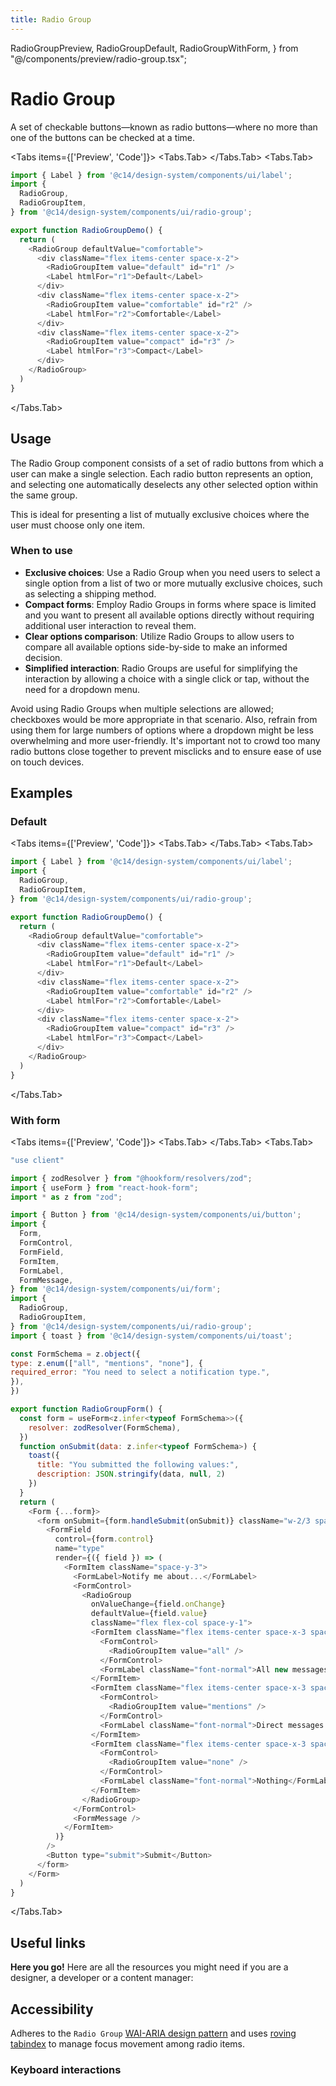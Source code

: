 ```yaml
---
title: Radio Group
---
```



  RadioGroupPreview,
  RadioGroupDefault,
  RadioGroupWithForm,
} from "@/components/preview/radio-group.tsx";

# Radio Group

A set of checkable buttons—known as radio buttons—where no more than one of the buttons can be checked at a time.

<Tabs items={['Preview', 'Code']}>
<Tabs.Tab>
  <RadioGroupPreview />
</Tabs.Tab>
<Tabs.Tab>
```js copy filename="radio-group.tsx"
import { Label } from '@c14/design-system/components/ui/label';
import {
  RadioGroup,
  RadioGroupItem,
} from '@c14/design-system/components/ui/radio-group';

export function RadioGroupDemo() {
  return (
    <RadioGroup defaultValue="comfortable">
      <div className="flex items-center space-x-2">
        <RadioGroupItem value="default" id="r1" />
        <Label htmlFor="r1">Default</Label>
      </div>
      <div className="flex items-center space-x-2">
        <RadioGroupItem value="comfortable" id="r2" />
        <Label htmlFor="r2">Comfortable</Label>
      </div>
      <div className="flex items-center space-x-2">
        <RadioGroupItem value="compact" id="r3" />
        <Label htmlFor="r3">Compact</Label>
      </div>
    </RadioGroup>
  )
}
```
</Tabs.Tab>
</Tabs>

## Usage

The Radio Group component consists of a set of radio buttons from which a user can make a single selection. Each radio button represents an option, and selecting one automatically deselects any other selected option within the same group.

This is ideal for presenting a list of mutually exclusive choices where the user must choose only one item.

### When to use

- **Exclusive choices**: Use a Radio Group when you need users to select a single option from a list of two or more mutually exclusive choices, such as selecting a shipping method.
- **Compact forms**: Employ Radio Groups in forms where space is limited and you want to present all available options directly without requiring additional user interaction to reveal them.
- **Clear options comparison**: Utilize Radio Groups to allow users to compare all available options side-by-side to make an informed decision.
- **Simplified interaction**: Radio Groups are useful for simplifying the interaction by allowing a choice with a single click or tap, without the need for a dropdown menu.

Avoid using Radio Groups when multiple selections are allowed; checkboxes would be more appropriate in that scenario. Also, refrain from using them for large numbers of options where a dropdown might be less overwhelming and more user-friendly. It's important not to crowd too many radio buttons close together to prevent misclicks and to ensure ease of use on touch devices.

## Examples

### Default

<Tabs items={['Preview', 'Code']}>
<Tabs.Tab>
<RadioGroupDefault />
</Tabs.Tab>
<Tabs.Tab>
```js copy filename="radio-group.tsx"
import { Label } from '@c14/design-system/components/ui/label';
import {
  RadioGroup,
  RadioGroupItem,
} from '@c14/design-system/components/ui/radio-group';

export function RadioGroupDemo() {
  return (
    <RadioGroup defaultValue="comfortable">
      <div className="flex items-center space-x-2">
        <RadioGroupItem value="default" id="r1" />
        <Label htmlFor="r1">Default</Label>
      </div>
      <div className="flex items-center space-x-2">
        <RadioGroupItem value="comfortable" id="r2" />
        <Label htmlFor="r2">Comfortable</Label>
      </div>
      <div className="flex items-center space-x-2">
        <RadioGroupItem value="compact" id="r3" />
        <Label htmlFor="r3">Compact</Label>
      </div>
    </RadioGroup>
  )
}
```
</Tabs.Tab>
</Tabs>

### With form

<Tabs items={['Preview', 'Code']}>
<Tabs.Tab>
  <RadioGroupWithForm />
</Tabs.Tab>
<Tabs.Tab>
```js copy filename="radio-group.tsx"
"use client"

import { zodResolver } from "@hookform/resolvers/zod";
import { useForm } from "react-hook-form";
import * as z from "zod";

import { Button } from '@c14/design-system/components/ui/button';
import {
  Form,
  FormControl,
  FormField,
  FormItem,
  FormLabel,
  FormMessage,
} from '@c14/design-system/components/ui/form';
import {
  RadioGroup,
  RadioGroupItem,
} from '@c14/design-system/components/ui/radio-group';
import { toast } from '@c14/design-system/components/ui/toast';

const FormSchema = z.object({
type: z.enum(["all", "mentions", "none"], {
required_error: "You need to select a notification type.",
}),
})

export function RadioGroupForm() {
  const form = useForm<z.infer<typeof FormSchema>>({
    resolver: zodResolver(FormSchema),
  })
  function onSubmit(data: z.infer<typeof FormSchema>) {
    toast({
      title: "You submitted the following values:",
      description: JSON.stringify(data, null, 2)
    })
  }
  return (
    <Form {...form}>
      <form onSubmit={form.handleSubmit(onSubmit)} className="w-2/3 space-y-6">
        <FormField
          control={form.control}
          name="type"
          render={({ field }) => (
            <FormItem className="space-y-3">
              <FormLabel>Notify me about...</FormLabel>
              <FormControl>
                <RadioGroup
                  onValueChange={field.onChange}
                  defaultValue={field.value}
                  className="flex flex-col space-y-1">
                  <FormItem className="flex items-center space-x-3 space-y-0">
                    <FormControl>
                      <RadioGroupItem value="all" />
                    </FormControl>
                    <FormLabel className="font-normal">All new messages</FormLabel>
                  </FormItem>
                  <FormItem className="flex items-center space-x-3 space-y-0">
                    <FormControl>
                      <RadioGroupItem value="mentions" />
                    </FormControl>
                    <FormLabel className="font-normal">Direct messages and mentions</FormLabel>
                  </FormItem>
                  <FormItem className="flex items-center space-x-3 space-y-0">
                    <FormControl>
                      <RadioGroupItem value="none" />
                    </FormControl>
                    <FormLabel className="font-normal">Nothing</FormLabel>
                  </FormItem>
                </RadioGroup>
              </FormControl>
              <FormMessage />
            </FormItem>
          )}
        />
        <Button type="submit">Submit</Button>
      </form>
    </Form>
  )
}
```
</Tabs.Tab>
</Tabs>

## Useful links

**Here you go!** Here are all the resources you might need if you are a designer, a developer or a content manager:

<Cards className="mt-8">
  <Card
    title="🪄 Figma"
    href="https://www.figma.com/design/GURLNa08cG0eTbioJtPwub/%F0%9F%92%BE-C14%2Fdesign-system?node-id=639-25897&t=jWCgbJWcyEzdpwjF-1"
  />
  <Card
    title="🐝 API Reference"
    href="https://www.radix-ui.com/primitives/docs/components/radio-group#api-reference"
  />
</Cards>

## Accessibility

Adheres to the `Radio Group` [WAI-ARIA design pattern](https://www.w3.org/WAI/ARIA/apg/patterns/radio/) and uses [roving tabindex](https://www.w3.org/WAI/ARIA/apg/patterns/radio/examples/radio/) to manage focus movement among radio items.

### Keyboard interactions

<AccessibilityTable rows={radioGroupAccessibilityData} />
